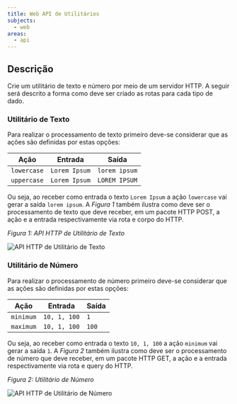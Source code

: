 ```yaml
---
title: Web API de Utilitários
subjects:
  - web
areas:
  - api
---
```



## Descrição

Crie um utilitário de texto e número por meio de um servidor HTTP. A seguir será descrito a forma como deve ser criado as rotas para cada tipo de dado.

### Utilitário de Texto

Para realizar o processamento de texto primeiro deve-se considerar que as ações são definidas por estas opções:

| Ação        | Entrada       | Saída         |
| ----------- | ------------- | ------------- |
| `lowercase` | `Lorem Ipsum` | `lorem ipsum` |
| `uppercase` | `Lorem Ipsum` | `LOREM IPSUM` |

Ou seja, ao receber como entrada o texto `Lorem Ipsum` a ação `lowercase` vai gerar a saída `lorem ipsum`. A _Figura 1_ também ilustra como deve ser o processamento de texto que deve receber, em um pacote HTTP POST, a ação e a entrada respectivamente via rota e corpo do HTTP.

_Figura 1: API HTTP de Utilitário de Texto_

<Image src={apiTextUtil} alt="API HTTP de Utilitário de Texto" />

### Utilitário de Número

Para realizar o processamento de número primeiro deve-se considerar que as ações são definidas por estas opções:

| Ação      | Entrada      | Saída |
| --------- | ------------ | ----- |
| `minimum` | `10, 1, 100` | `1`   |
| `maximum` | `10, 1, 100` | `100` |

Ou seja, ao receber como entrada o texto `10, 1, 100` a ação `minimum` vai gerar a saída `1`. A _Figura 2_ também ilustra como deve ser o processamento de número que deve receber, em um pacote HTTP GET, a ação e a entrada respectivamente via rota e query do HTTP.

_Figura 2: Utilitário de Número_

<Image src={apiNumberUtil} alt="API HTTP de Utilitário de Número" />
